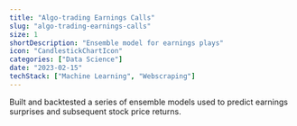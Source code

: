 ```yaml
---
title: "Algo-trading Earnings Calls"
slug: "algo-trading-earnings-calls"
size: 1
shortDescription: "Ensemble model for earnings plays"
icon: "CandlestickChartIcon"
categories: ["Data Science"]
date: "2023-02-15"
techStack: ["Machine Learning", "Webscraping"]
---
```


Built and backtested a series of ensemble models used to predict earnings surprises and subsequent stock price returns.